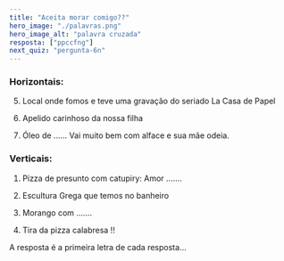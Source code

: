 ```yaml
---
title: "Aceita morar comigo??"
hero_image: "./palavras.png"
hero_image_alt: "palavra cruzada"
resposta: ["ppccfng"]
next_quiz: "pergunta-6n"
---
```


### Horizontais:

5. Local onde fomos e teve uma gravação do seriado La Casa de Papel

6. Apelido carinhoso da nossa filha

7. Óleo de ...... Vai muito bem com alface e sua mãe odeia.

### Verticais:

1. Pizza de presunto com catupiry: Amor .......

2. Escultura Grega que temos no banheiro

3. Morango com .......

4. Tira da pizza calabresa !!

A resposta é a primeira letra de cada resposta...
